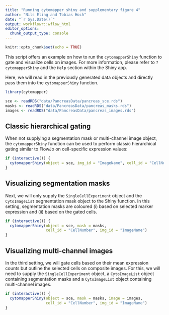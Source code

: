 ```yaml
---
title: "Running cytomapper shiny and supplementary figure 4"
author: "Nils Eling and Tobias Hoch"
date: "`r Sys.Date()`"
output: workflowr::wflow_html
editor_options:
  chunk_output_type: console
---
```


```r
knitr::opts_chunk$set(echo = TRUE)
```

This script offers an example on how to run the `cytomapperShiny` function to gate and visualize cells on images.
For more information, please refer to `?cytomapperShiny` and the `Help` section within the Shiny app. 

Here, we will read in the previously generated data objects and directly pass them into the `cytomapperShiny` function.

```r
library(cytomapper)

sce <- readRDS("data/PancreasData/pancreas_sce.rds")
masks <- readRDS("data/PancreasData/pancreas_masks.rds")
images <- readRDS("data/PancreasData/pancreas_images.rds")
```

## Classic hierarchical gating

When not supplying a segmentation mask or multi-channel image object, the `cytomapperShiny` function can be used to perform classic hierarchical gating similar to FlowJo on cell-specific expression values:

```r
if (interactive()) {
  cytomapperShiny(object = sce, img_id = "ImageName", cell_id = "CellNumber")
}
```

## Visualizing segmentation masks

Next, we will only supply the `SingleCellExperiment` object and the `CytoImageList` segmentation mask object to the Shiny function.
In this setting, segmentation masks are coloured (i) based on selected marker expression and (ii) based on the gated cells.

```r
if (interactive()) {
  cytomapperShiny(object = sce, mask = masks, 
                  cell_id = "CellNumber", img_id = "ImageName")
}
```

## Visualizing multi-channel images

In the third setting, we will gate cells based on their mean expression counts but outline the selected cells on composite images.
For this, we will need to supply the `SingleCellExperiment` object, a `CytoImageList` object containing segmentation masks and a `CytoImageList` object containing multi-channel images.

```r
if (interactive()) {
  cytomapperShiny(object = sce, mask = masks, image = images, 
                  cell_id = "CellNumber", img_id = "ImageName")
}
```



